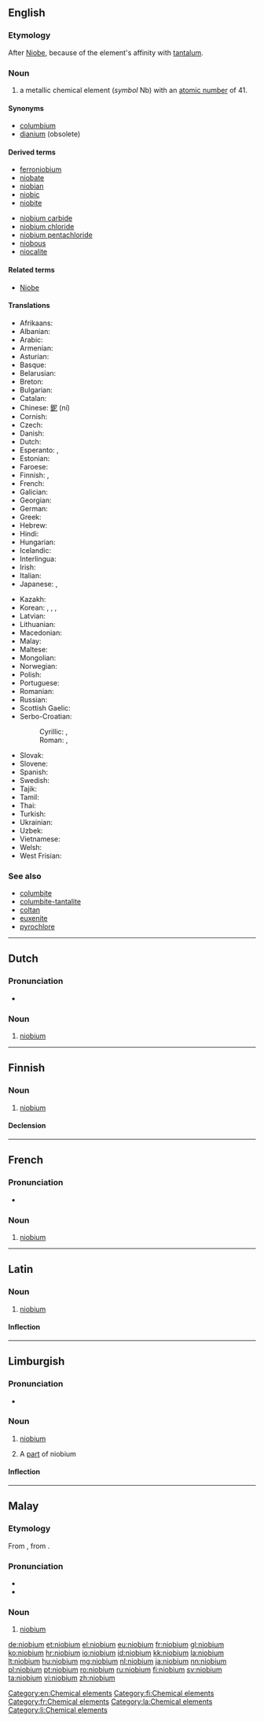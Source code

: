 ==English==
{{elements|Nb|zirconium|Zr|molybdenum|Mo}}

===Etymology===
After [[Niobe]], because of the element's affinity with [[tantalum]].

===Noun===
{{en-noun|-}}
{{wikipedia}}

# a metallic chemical element (''symbol'' Nb) with an [[atomic number]] of 41.

====Synonyms====
* [[columbium]] {{qualifier|in metallurgy; not in scientific use}}
* [[dianium]] (obsolete)

====Derived terms====
{{der-top}}
* [[ferroniobium]]
* [[niobate]]
* [[niobian]]
* [[niobic]]
* [[niobite]]
{{der-mid}}
* [[niobium carbide]]
* [[niobium chloride]]
* [[niobium pentachloride]]
* [[niobous]]
* [[niocalite]]
{{der-bottom}}

====Related terms====
* [[w:Niobe|Niobe]]

====Translations====
{{trans-top|chemical element}}
* Afrikaans: {{t-|af|niobium}}
* Albanian: {{t-|sq|niob}}
* Arabic: {{t-|ar|نيوبيوم|m|tr=niyúbyum}}
* Armenian: {{t-|hy|նիոբիում|tr=niobium}}
* Asturian: {{t-|ast|niobiu|m}}
* Basque: {{t-|eu|niobioa}}
* Belarusian: {{t-|be|нiобiй|m|tr=nióbij}}
* Breton: {{t-|br|niobiom}}
* Bulgarian: {{t-|bg|ниобий|m|tr=nióbij}}
* Catalan: {{t-|ca|niobi}}
* Chinese: [[鈮]] (ní)
* Cornish: {{t-|kw|nyobyum}}
* Czech: {{t+|cs|niob}}
* Danish: {{t-|da|niobium}}
* Dutch: {{t+|nl|niobium|n}}
* Esperanto: {{t+|eo|niobo}}, {{t-|eo|niobio}}
* Estonian: {{t-|et|nioobium}}
* Faroese: {{t-|fo|niobium}}
* Finnish: {{t+|fi|niobi}}, {{t+|fi|niobium}}
* French: {{t+|fr|niobium|m}}
* Galician: {{t+|gl|niobio}}
* Georgian: {{t-|ka|ნიობიუმი|tr=niobiumi}}
* German: {{t+|de|Niob|n}}
* Greek: {{t+|el|νιόβιο|n|tr=nióvio}}
* Hebrew: {{t+|he|ניוביום|tr=niyobyum}}
* Hindi: {{t-|hi|काशातु|tr=kaashaatu|sc=Deva}}
* Hungarian: {{t+|hu|nióbium}}
* Icelandic: {{t-|is|nióbín}}
* Interlingua: {{t-|ia|niobium}}
* Irish: {{t+|ga|niaibiam}}
* Italian: {{t+|it|niobio|m}}
* Japanese: {{t+|ja|ニオブ|tr=niobu}}, {{t-|ja|鈮|sc=Jpan}}
{{trans-mid}}
* Kazakh: {{t-|kk|ниобий|tr=niobiy|sc=Cyrl}}
* Korean: {{t+|ko|니오브|sc=Hang|tr=niobeu}}, {{t-|ko|니오븀|sc=Hang|tr=niobyum}}, {{t-|ko|콜럼븀|sc=Hang|tr=kolleombyum}}, {{t-|ko|나이오븀|tr=naiobyum|sc=Hang}}
* Latvian: {{t-|lv|niobijs}}
* Lithuanian: {{t+|lt|niobis}}
* Macedonian: {{t-|mk|ниобиум|tr=nióbium}}
* Malay: {{t-|ms|niobium}}
* Maltese: {{t-|mt|niobju}}
* Mongolian: {{t-|mn|ниоби|tr=niobi}}
* Norwegian: {{t-|no|niob}}
* Polish: {{t+|pl|niob|m}}
* Portuguese: {{t+|pt|nióbio|m}}
* Romanian: {{t+|ro|niobiu|n}}
* Russian: {{t+|ru|ниобий|m|tr=nióbij}}
* Scottish Gaelic: {{t-|gd|niòibiam}}
* Serbo-Croatian:
*: Cyrillic: {{t-|sh|ниобиj|m|sc=Cyrl}}, {{t-|sh|ниобиjум|m|sc=Cyrl}}
*: Roman: {{t-|sh|niobij}}, {{t-|sh|niobijum}}
* Slovak: {{t-|sk|niób}}
* Slovene: {{t+|sl|niobij}}
* Spanish: {{t+|es|niobio|m}}
* Swedish: {{t+|sv|niob|n}}
* Tajik: {{t-|tg|niobi'|sc=Latn}}
* Tamil: {{t-|ta|களங்கன்|tr=kaLangan}}
* Thai: {{t-|th|ไนโอเบี|tr=naiōbiam}}
* Turkish: {{t+|tr|niyobyum}}
* Ukrainian: {{t-|uk|нiобiй|m|tr=nióbij}}
* Uzbek: {{t-|uz|ниобий|tr=niobiy|sc=Cyrl}}
* Vietnamese: {{t-|vi|niobi}}
* Welsh: {{t+|cy|niobiwm}}
* West Frisian: {{t-|fy|niobium}}
{{trans-bottom}}

===See also===
* [[columbite]]
* [[columbite-tantalite]]
* [[coltan]]
* [[euxenite]]
* [[pyrochlore]]

[[Category:en:Chemical elements]]

----

==Dutch==
{{wikipedia|lang=nl}}
{{elements|Nb|zirkonium|Zr|molybdeen|Mo|lang=nl}}

===Pronunciation===
* {{audio|Nl-niobium.ogg|Audio}}

===Noun===
{{nl-noun|n|-|-}}

# [[#English|niobium]]

----

==Finnish==
{{wikipedia|lang=fi}}

===Noun===
{{fi-noun}}

# [[#English|niobium]]

====Declension====
{{fi-decl-paperi|niobium|i=0}}

[[Category:fi:Chemical elements]]

----

==French==
{{wikipedia|lang=fr}}

===Pronunciation===
* {{IPA|/njɔ.bjɔm/|lang=fr}}

===Noun===
{{fr-noun-unc|m}}

# [[#English|niobium]]

[[Category:fr:Chemical elements]]

----

==Latin==
{{wikipedia|lang=la}}

===Noun===
{{la-noun|niobium|niobii|niobiī|n|second}}

# [[#English|niobium]]

====Inflection====
{{la-decl-2nd-N|niobi}}

[[Category:la:Chemical elements]]

----

==Limburgish==

===Pronunciation===
* {{IPA|[ˈɲoː˨bjɔ˧m]|lang=li}}

===Noun===
{{li-noun|g=n}}

# {{uncountable|lang=li}} [[niobium#English|niobium]]
# A [[part]] of niobium

====Inflection====
{{li-decl-noun-um|niobi}}

[[Category:li:Chemical elements]]

----

==Malay==
{{wikipedia|lang=ms}}
{{elements|Nb|zirkonium|Zr|molibdenum|Mo|lang=ms}}

===Etymology===
From {{etyl|en|ms}} {{term|niobium|lang=en}}, from {{term|Niobe|lang=en}}.

===Pronunciation===
* {{IPA|[niobiom]|[niobiəm]|lang=ms}}
* {{rhymes|iom|jom|om|lang=ms}}

===Noun===
{{head|ms|noun}}

# [[#English|niobium]] {{gloss|chemical element}}

[[de:niobium]]
[[et:niobium]]
[[el:niobium]]
[[eu:niobium]]
[[fr:niobium]]
[[gl:niobium]]
[[ko:niobium]]
[[hr:niobium]]
[[io:niobium]]
[[id:niobium]]
[[kk:niobium]]
[[la:niobium]]
[[lt:niobium]]
[[hu:niobium]]
[[mg:niobium]]
[[nl:niobium]]
[[ja:niobium]]
[[nn:niobium]]
[[pl:niobium]]
[[pt:niobium]]
[[ro:niobium]]
[[ru:niobium]]
[[fi:niobium]]
[[sv:niobium]]
[[ta:niobium]]
[[vi:niobium]]
[[zh:niobium]]